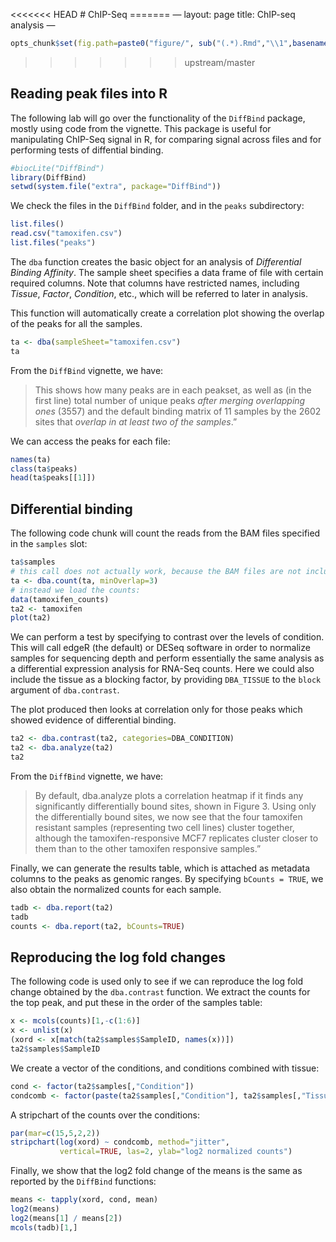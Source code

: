 <<<<<<< HEAD
# ChIP-Seq
=======
---
layout: page
title: ChIP-seq analysis
---

```r
opts_chunk$set(fig.path=paste0("figure/", sub("(.*).Rmd","\\1",basename(knitr:::knit_concord$get('infile'))), "-"))
```
>>>>>>> upstream/master

## Reading peak files into R

The following lab will go over the functionality of the `DiffBind` package, mostly using code from the vignette. This package is useful for manipulating ChIP-Seq signal in R, for comparing signal across files and for performing tests of diffential binding.

```r
#biocLite("DiffBind")
library(DiffBind)
setwd(system.file("extra", package="DiffBind"))
```

We check the files in the `DiffBind` folder, and in the `peaks` subdirectory:

```r
list.files()
read.csv("tamoxifen.csv")
list.files("peaks")
```

The `dba` function creates the basic object for an analysis of *Differential Binding Affinity*. The sample sheet specifies a data frame of file with certain required columns. Note that columns have restricted names, including *Tissue*, *Factor*, *Condition*, etc., which will be referred to later in analysis.

This function will automatically create a correlation plot showing the overlap of the peaks for all the samples.

```r
ta <- dba(sampleSheet="tamoxifen.csv")
ta
```

From the `DiffBind` vignette, we have:

> This shows how many peaks are in each peakset, as well as (in the first line) 
> total number of unique peaks *after merging overlapping ones* (3557) and the 
> default binding matrix of 11 samples by the 2602 sites that *overlap in at 
> least two of the samples*."

We can access the peaks for each file:

```r
names(ta)
class(ta$peaks)
head(ta$peaks[[1]])
```

## Differential binding

The following code chunk will count the reads from the BAM files specified in the `samples` slot:


```r
ta$samples
# this call does not actually work, because the BAM files are not included in the package
ta <- dba.count(ta, minOverlap=3)
# instead we load the counts:
data(tamoxifen_counts)
ta2 <- tamoxifen
plot(ta2)
```

We can perform a test by specifying to contrast over the levels of condition. This will call edgeR (the default) or DESeq software in order to normalize samples for sequencing depth and perform essentially the same analysis as a differential expression analysis for RNA-Seq counts. Here we could also include the tissue as a blocking factor, by providing `DBA_TISSUE` to the `block` argument of `dba.contrast`.

The plot produced then looks at correlation only for those peaks which showed evidence of differential binding.

```r
ta2 <- dba.contrast(ta2, categories=DBA_CONDITION)
ta2 <- dba.analyze(ta2)
ta2
```

From the `DiffBind` vignette, we have:

> By default, dba.analyze plots a correlation heatmap if it finds any 
> significantly differentially bound sites, shown in Figure 3. Using only 
> the differentially bound sites, we now see that the four tamoxifen 
> resistant samples (representing two cell lines) cluster together, 
> although the tamoxifen-responsive MCF7 replicates cluster closer to them 
> than to the other tamoxifen responsive samples."

Finally, we can generate the results table, which is attached as metadata columns to the peaks as genomic ranges. By specifying `bCounts = TRUE`, we also obtain the normalized counts for each sample.

```r
tadb <- dba.report(ta2)
tadb
counts <- dba.report(ta2, bCounts=TRUE)
```

## Reproducing the log fold changes

The following code is used only to see if we can reproduce the log fold change obtained by the `dba.contrast` function. We extract the counts for the top peak, and put these in the order of the samples table:

```r
x <- mcols(counts)[1,-c(1:6)]
x <- unlist(x)
(xord <- x[match(ta2$samples$SampleID, names(x))])
ta2$samples$SampleID
```

We create a vector of the conditions, and conditions combined with tissue:

```r
cond <- factor(ta2$samples[,"Condition"])
condcomb <- factor(paste(ta2$samples[,"Condition"], ta2$samples[,"Tissue"]))
```

A stripchart of the counts over the conditions:

```r
par(mar=c(15,5,2,2))
stripchart(log(xord) ~ condcomb, method="jitter", 
           vertical=TRUE, las=2, ylab="log2 normalized counts")
```

Finally, we show that the log2 fold change of the means is the same as reported by the `DiffBind` functions:

```r
means <- tapply(xord, cond, mean)
log2(means)
log2(means[1] / means[2])
mcols(tadb)[1,]
```

